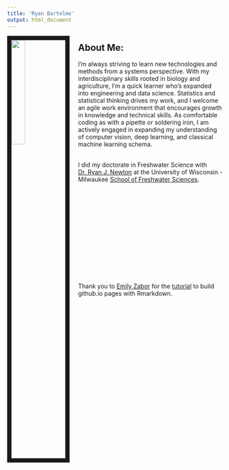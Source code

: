 ```yaml
---
title: 'Ryan Bartelme'
output: html_document
---
```


<link rel="stylesheet" href="styles.css" type="text/css">

<img src="images/ryan.jpg" style="width:25%; border:10px solid; margin-right: 20px" align="left">

## About Me:

I'm always striving to learn new technologies and methods from a systems perspective. With my interdisciplinary skills rooted in biology and agriculture, I'm a quick learner who's expanded into engineering and data science. Statistics and statistical thinking drives my work, and I welcome an agile work environment that encourages growth in knowledge and technical skills. As comfortable coding as with a pipette or soldering iron, I am actively engaged in expanding my understanding of computer vision, deep learning, and classical machine learning schema.

<br>
I did my doctorate in Freshwater Science with [Dr. Ryan J. Newton](https://www.newtonlabuwm.org/) at the University of Wisconsin - Milwaukee [School of Freshwater Sciences](https://uwm.edu/freshwater/). 








<br><br><br><br><br><br><br><br> 
<br><br><br><br> 


Thank you to [Emily Zabor](https://www.emilyzabor.com/) for the [tutorial](https://www.emilyzabor.com/tutorials/rmarkdown_websites_tutorial.html) to build github.io pages with Rmarkdown.